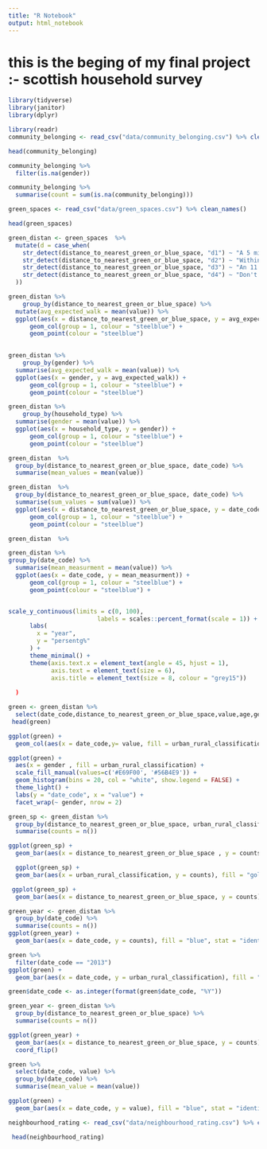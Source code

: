 ```yaml
---
title: "R Notebook"
output: html_notebook
---
```

# this is the beging of my final project :- scottish household survey

```r
library(tidyverse)
library(janitor)
library(dplyr)

```


```r
library(readr)
community_belonging <- read_csv("data/community_belonging.csv") %>% clean_names()

```

```r
head(community_belonging)
```

```r
community_belonging %>% 
  filter(is.na(gender))
```

```r
community_belonging %>%
  summarise(count = sum(is.na(community_belonging)))
```



```r
green_spaces <- read_csv("data/green_spaces.csv") %>% clean_names()
```

```r
head(green_spaces)
```


```r
green_distan <- green_spaces  %>% 
  mutate(d = case_when(
    str_detect(distance_to_nearest_green_or_blue_space, "d1") ~ "A 5 minute walk or less",
    str_detect(distance_to_nearest_green_or_blue_space, "d2") ~ "Within a 6-10 minute walk",
    str_detect(distance_to_nearest_green_or_blue_space, "d3") ~ "An 11 minute walk or more",
    str_detect(distance_to_nearest_green_or_blue_space, "d4") ~ "Don't Know"
  ))
```

```r
green_distan %>% 
    group_by(distance_to_nearest_green_or_blue_space) %>% 
  mutate(avg_expected_walk = mean(value)) %>% 
  ggplot(aes(x = distance_to_nearest_green_or_blue_space, y = avg_expected_walk)) +
      geom_col(group = 1, colour = "steelblue") + 
      geom_point(colour = "steelblue") 
      
```
```r
green_distan %>% 
    group_by(gender) %>% 
  summarise(avg_expected_walk = mean(value)) %>% 
  ggplot(aes(x = gender, y = avg_expected_walk)) +
      geom_col(group = 1, colour = "steelblue") + 
      geom_point(colour = "steelblue") 
```

```r
green_distan %>% 
    group_by(household_type) %>% 
  summarise(gender = mean(value)) %>% 
  ggplot(aes(x = household_type, y = gender)) +
      geom_col(group = 1, colour = "steelblue") + 
      geom_point(colour = "steelblue") 
```
```r
green_distan  %>% 
  group_by(distance_to_nearest_green_or_blue_space, date_code) %>% 
  summarise(mean_values = mean(value)) 
```
```r
green_distan  %>% 
  group_by(distance_to_nearest_green_or_blue_space, date_code) %>% 
  summarise(sum_values = sum(value)) %>% 
  ggplot(aes(x = distance_to_nearest_green_or_blue_space, y = date_code)) +
      geom_col(group = 1, colour = "steelblue") + 
      geom_point(colour = "steelblue") 
```
```r
green_distan  %>%
```


```r
green_distan %>% 
group_by(date_code) %>% 
  summarise(mean_measurment = mean(value)) %>% 
  ggplot(aes(x = date_code, y = mean_measurment)) +
      geom_col(group = 1, colour = "steelblue") + 
      geom_point(colour = "steelblue") +


scale_y_continuous(limits = c(0, 100),
                         labels = scales::percent_format(scale = 1)) +
      labs(
        x = "year",
        y = "persentg%"
      ) +
      theme_minimal() +
      theme(axis.text.x = element_text(angle = 45, hjust = 1),
            axis.text = element_text(size = 6),
            axis.title = element_text(size = 8, colour = "grey15"))
    
  )
```

```r
green <- green_distan %>% 
  select(date_code,distance_to_nearest_green_or_blue_space,value,age,gender,urban_rural_classification) 
 head(green)
```
```r
ggplot(green) +
  geom_col(aes(x = date_code,y= value, fill = urban_rural_classification), position =  "dodge")
```


```r
ggplot(green) +
  aes(x = gender , fill = urban_rural_classification) +
  scale_fill_manual(values=c('#E69F00', '#56B4E9')) +
  geom_histogram(bins = 20, col = "white", show.legend = FALSE) + 
  theme_light() + 
  labs(y = "date_code", x = "value") + 
  facet_wrap(~ gender, nrow = 2)

```
```r
green_sp <- green_distan %>% 
  group_by(distance_to_nearest_green_or_blue_space, urban_rural_classification) %>% 
  summarise(counts = n())
```
```r
ggplot(green_sp) +
  geom_bar(aes(x = distance_to_nearest_green_or_blue_space , y = counts, fill = urban_rural_classification), stat = "identity")
```
```r
  ggplot(green_sp) +
  geom_bar(aes(x = urban_rural_classification, y = counts), fill = "gold", stat = "identity")
```

```r
 ggplot(green_sp) +
  geom_bar(aes(x = distance_to_nearest_green_or_blue_space, y = counts), fill = "blue", stat = "identity")
```


```r
green_year <- green_distan %>% 
  group_by(date_code) %>% 
  summarise(counts = n())
ggplot(green_year) +
  geom_bar(aes(x = date_code, y = counts), fill = "blue", stat = "identity")
```
```r
green %>%
  filter(date_code == "2013")
ggplot(green) +
  geom_bar(aes(x = date_code, y = urban_rural_classification), fill = "blue", stat = "identity")
```

```r
green$date_code <- as.integer(format(green$date_code, "%Y"))
```

```r
green_year <- green_distan %>% 
  group_by(distance_to_nearest_green_or_blue_space) %>% 
  summarise(counts = n())
```

```r
ggplot(green_year) +
  geom_bar(aes(x = distance_to_nearest_green_or_blue_space, y = counts), fill = "blue", stat = "identity")+
  coord_flip()
```
```r
green %>%
  select(date_code, value) %>%
  group_by(date_code) %>%
  summarise(mean_value = mean(value))

ggplot(green) +
  geom_bar(aes(x = date_code, y = value), fill = "blue", stat = "identity")
```

```r
neighbourhood_rating <- read_csv("data/neighbourhood_rating.csv") %>% clean_names()
```

```r
 head(neighbourhood_rating)
```

